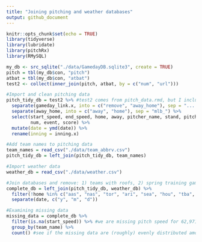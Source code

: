 ```yaml
---
title: "Joining pitching and weather databases"
output: github_document
---
```


```r
knitr::opts_chunk$set(echo = TRUE)
library(tidyverse)
library(lubridate)
library(pitchRx)
library(RMySQL)
```


```r
my_db <- src_sqlite("./data/GamedayDB.sqlite3", create = TRUE)
pitch = tbl(my_db$con, "pitch")
atbat = tbl(my_db$con, "atbat")
test2 <- collect(inner_join(pitch, atbat, by = c("num", "url")))
```


```r
#Import and clean pitching data 
pitch_tidy_db = test2 %>% #test2 comes from pitch_data.rmd, but I included a few more variables 
  separate(gameday_link.x, into = c("remove", "away_home"), sep = ".............._") %>%
  separate(away_home, into = c("away", "home"), sep = "mlb_") %>% 
  select(start_speed, end_speed, home, away, pitcher_name, stand, pitch_type, date, inning.x, pitcher, type,
         num, event, score) %>% 
  mutate(date = ymd(date)) %>% 
  rename(inning = inning.x)

#Add team names to pitching data 
team_names = read_csv("./data/team_abbrv.csv")
pitch_tidy_db = left_join(pitch_tidy_db, team_names)  
```

```r
#Import weather data 
weather_db = read_csv("./data/weather.csv") 

#Join databases and remove: 1) teams with roofs, 2) spring training games, 3) AS games 
complete_db = left_join(pitch_tidy_db, weather_db) %>% 
  filter(!home %in% c("aas", "nas", "tor", "ari", "sea", "hou", "tba", "mia", "1", "2")) %>%  
  separate(date, c("y", "m", "d")) 
```

```r
#Examining missing data
missing_data = complete_db %>% 
  filter(is.na(start_speed)) %>% #we are missing pitch speed for 62,971 pitches 
  group_by(team_name) %>% 
  count() #see if the missing data are (roughly) evenly distributed among the teams 
```

